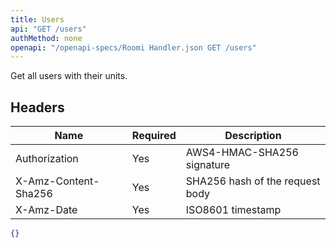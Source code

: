 ```yaml
---
title: Users
api: "GET /users"
authMethod: none
openapi: "/openapi-specs/Roomi Handler.json GET /users"
---
```


Get all users with their units.

## Headers


| Name | Required | Description |
| --- | --- | --- |
| Authorization | Yes | AWS4-HMAC-SHA256 signature |
| X-Amz-Content-Sha256 | Yes | SHA256 hash of the request body |
| X-Amz-Date | Yes | ISO8601 timestamp |



<ResponseExample>

```json Response
{}
```

</ResponseExample>
